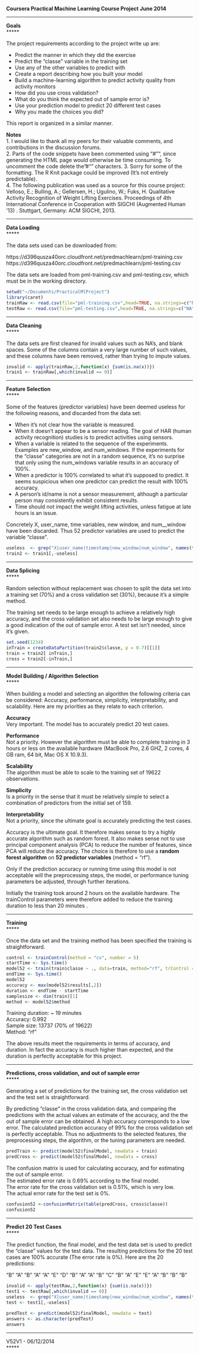 **Coursera Practical Machine Learning Course Project** 
**June 2014**
  
  
*****  
**Goals**  
*****
  
The project requirements according to the project write up are:  
  
- Predict the manner in which they did the exercise  
- Predict the "classe" variable in the training set  
- Use any of the other variables to predict with  
- Create a report describing how you built your model  
- Build a machine-learning algorithm to predict activity quality from activity monitors  
- How did you use cross validation?  
- What do you think the expected out of sample error is?  
- Use your prediction model to predict 20 different test cases  
- Why you made the choices you did?  
  
This report is organized in a similar manner.  
  
**Notes**  
1. I would like to thank all my peers for their valuable comments, and contributions in the discussion forums.   
2. Parts of the code snippets have been commented using "#"", since generating the HTML page would otherwise be time consuming. To uncomment the code delete the "#"" characters. 
3. Sorry for some of the formatting. The R Knit package could be improved (It's not entirely predictable).   
4. The following publication was used as a source for this course project:  
Velloso, E.; Bulling, A.; Gellersen, H.; Ugulino, W.; Fuks, H. Qualitative Activity Recognition of Weight Lifting Exercises. Proceedings of 4th International Conference in Cooperation with SIGCHI (Augmented Human '13) . Stuttgart, Germany: ACM SIGCHI, 2013.  
  
*****
**Data Loading**  
*****
  
The data sets used can be downloaded from:  
  
https://d396qusza40orc.cloudfront.net/predmachlearn/pml-training.csv  
https://d396qusza40orc.cloudfront.net/predmachlearn/pml-testing.csv  
  
The data sets are loaded from pml-training.csv and pml-testing.csv, which must be in the working directory. 
  
```r
setwd("~/Documents/PracticalMlProject")  
library(caret)  
trainRaw <- read.csv(file="pml-training.csv",head=TRUE, na.strings=c("NA",""))  
testRaw <- read.csv(file="pml-testing.csv",head=TRUE, na.strings=c("NA",""))  
```  
  
*****
**Data Cleaning**  
*****
  
The data sets are first cleaned for invalid values such as NA’s, and blank spaces. Some of the columns contain a very large number of such values, and these columns have been removed, rather than trying to impute values.  

```r
invalid <- apply(trainRaw,2,function(x) {sum(is.na(x))})  
train1 <- trainRaw[,which(invalid == 0)]  
```  
   
*****
**Feature Selection**  
*****
  
Some of the features (predictor variables) have been deemed useless for the following reasons, and discarded from the data set:  
  
- When it’s not clear how the variable is measured.  
- When it doesn't appear to be a sensor reading. The goal of HAR (human activity recognition) studies is to predict activities using sensors.  
- When a variable is related to the sequence of the experiments. Examples are new_window, and num_windows. If the experiments for the “classe” categories are not in a random sequence, it's no surprise that only using the num_windows variable results in an accuracy of 100%.  
- When a predictor is 100% correlated to what it's supposed to predict. It seems suspicious when one predictor can predict the result with 100% accuracy.  
- A person’s id/name is not a sensor measurement, although a particular person may consistently exhibit consistent results.  
- Time should not impact the weight lifting activities, unless fatigue at late hours is an issue. 
  
Concretely X, user_name, time variables, new window, and num__window have been discarded. Thus 52 predictor variables are used to predict the variable “classe”.    
    
```r
useless  <- grep("X|user_name|timestamp|new_window|num_window", names(trainRaw))  
train2 <- train1[,-useless]  
```  
  
*****
**Data Splicing**  
*****
  
Random selection without replacement was chosen to split the data set into a training set (70%) and a cross validation set (30%), because it's a simple method.   
  
The training set needs to be large enough to achieve a relatively high accuracy, and the cross validation set also needs to be large enough to give a good indication of the out of sample error. A test set isn't needed, since it’s given.  
  
```r
set.seed(1234)  
inTrain = createDataPartition(train2$classe, p = 0.7)[[1]]  
train = train2[ inTrain,]  
cross = train2[-inTrain,]  
```  
  
*****
**Model Building / Algorithm Selection**  
*****
  
When building a model and selecting an algorithm the following criteria can be considered: Accuracy, performance, simplicity, interpretability, and scalability. Here are my priorities as they relate to each criterion.  
  
**Accuracy**  
Very important. The model has to accurately predict 20 test cases.  
  
**Performance**  
Not a priority. However the algorithm must be able to complete training in 3 hours or less on the available hardware (MacBook Pro, 2.6 GHZ, 2 cores, 4 GB ram, 64 bit, Mac OS X 10.9.3).  
  
**Scalability**  
The algorithm must be able to scale to the training set of 19622 observations.  
  
**Simplicity**  
Is a priority in the sense that it must be relatively simple to select a combination of predictors from the initial set of 159.  
  
**Interpretability**  
Not a priority, since the ultimate goal is accurately predicting the test cases.    
  
Accuracy is the ultimate goal. It therefore makes sense to try a highly accurate algorithm such as random forest. It also makes sense not to use principal component analysis (PCA) to reduce the number of features, since PCA will reduce the accuracy. The choice is therefore to use a **random forest algorithm** on **52 predictor variables** (method = "rf").  
  
Only if the prediction accuracy or running time using this model is not acceptable will the preprocessing steps, the model, or performance tuning parameters be adjusted, through further iterations.  

Initially the training took around 2 hours on the available hardware. The trainControl parameters were therefore added to reduce the training duration to less than 20 minutes .
  
*****
**Training**  
*****
  
Once the data set and the training method has been specified the training is straightforward.  
  
```r
control <- trainControl(method = "cv", number = 5)  
startTime <- Sys.time()    
model52 <- train(train$classe ~ ., data=train, method="rf", trControl = control) 
endTime <- Sys.time()   
model52  
accuracy <- max(model52$results[,2])   
duration <- endTime - startTime  
samplesize <- dim(train)[1]  
method <- model52$method  
```  
  
Training duration: ~ 19 minutes  
Accuracy: 0.992  
Sample size: 13737 (70% of 19622)  
Method: “rf”  
  
The above results meet the requirements in terms of accuracy, and duration. In fact the accuracy is much higher than expected, and the duration is perfectly acceptable for this project.    
  
*****
**Predictions, cross validation, and out of sample error**  
*****
  
Generating a set of predictions for the training set, the cross validation set and the test set is straightforward.  
  
By predicting "classe" in the cross validation data, and comparing the predictions with the actual values an estimate of the accuracy, and the the out of sample error can be obtained. A high accuracy corresponds to a low error. The calculated prediction accuracy of 99% for the cross validation set is perfectly acceptable. Thus no adjustments to the selected features, the preprocessing steps, the algorithm, or the tuning parameters are needed.  
  
```r
predTrain <- predict(model52$finalModel, newdata = train)  
predCross <- predict(model52$finalModel, newdata = cross)  
```  
  
The confusion matrix is used for calculating accuracy, and for estimating the out of sample error.  
The estimated error rate is 0.69% according to the final model.  
The error rate for the cross validation set is 0.51%, which is very low.  
The actual error rate for the test set is 0%.  
  
```r
confusion52 <-confusionMatrix(table(predCross, cross$classe))  
confusion52
```  
  
*****
**Predict 20 Test Cases**  
*****
  
The predict function, the final model, and the test data set is used to predict the "classe" values for the test data.  The resulting predictions for the 20 test cases are 100% accurate (The error rate is 0%). Here are the 20 predictions:  
  
"B" "A" "B" "A" "A" "E" "D" "B" "A" "A" "B" "C" "B" "A" "E" "E" "A" "B" "B" "B"  
  
```r
invalid <- apply(testRaw,2,function(x) {sum(is.na(x))})  
test1 <- testRaw[,which(invalid == 0)]  
useless  <- grep("X|user_name|timestamp|new_window|num_window", names(testRaw))  
test <- test1[,-useless]  
  
predTest <- predict(model52$finalModel, newdata = test)  
answers <- as.character(predTest)  
answers  
```  
  
*****
V52V1 - 06/12/2014  
*****
  
  
